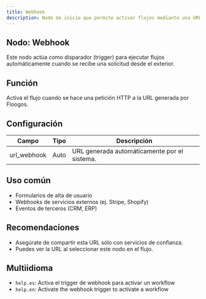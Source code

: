 ```yaml
---
title: Webhook
description: Nodo de inicio que permite activar flujos mediante una URL externa.
---
```



## Nodo: Webhook

Este nodo actúa como disparador (trigger) para ejecutar flujos automáticamente cuando se recibe una solicitud desde el exterior.

## Función
Activa el flujo cuando se hace una petición HTTP a la URL generada por Floogos.

## Configuración

| Campo         | Tipo   | Descripción                                     |
|---------------|--------|-------------------------------------------------|
| url_webhook   | Auto   | URL generada automáticamente por el sistema.   |

## Uso común
- Formularios de alta de usuario
- Webhooks de servicios externos (ej. Stripe, Shopify)
- Eventos de terceros (CRM, ERP)

## Recomendaciones
- Asegúrate de compartir esta URL sólo con servicios de confianza.
- Puedes ver la URL al seleccionar este nodo en el flujo.

## Multiidioma
- `help.es`: Activa el trigger de webhook para activar un workflow
- `help.en`: Activate the webhook trigger to activate a workflow